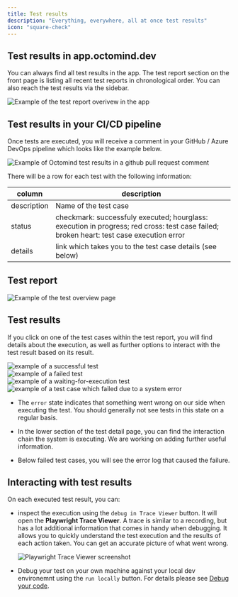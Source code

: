 ```yaml
---
title: Test results
description: "Everything, everywhere, all at once test results"
icon: "square-check"
---
```


## Test results in app.octomind.dev

You can always find all test results in the app. The test report section on the front page is listing all recent test reports in chronological order.
You can also reach the test results via the sidebar.

<Frame caption="Example of the test report overivew in the app, screenshot 08/2023">
  <img
    src="images/test-report-overview.png"
    alt="Example of the test report overivew in the app"
  />
</Frame>

## Test results in your CI/CD pipeline

Once tests are executed, you will receive a comment in your GitHub / Azure DevOps pipeline which looks like the example below.

<Frame caption="Example of Octomind test results in a commit comment, screenshot 09/2023">
  <img
    src="images/Octomind-test-results-commit-comments-GitHub-example.png"
    alt="Example of Octomind test results in a github pull request comment"
  />
</Frame>

There will be a row for each test with the following information:

| column      | description                                                                                                                             |
| ----------- | --------------------------------------------------------------------------------------------------------------------------------------- |
| description | Name of the test case                                                                                                                   |
| status      | checkmark: successfuly executed; hourglass: execution in progress; red cross: test case failed; broken heart: test case execution error |
| details     | link which takes you to the test case details (see below)                                                                               |

## Test report

<img
  src="/images/test-overview-explained.png"
  alt="Example of the test overview page"
/>

## Test results

If you click on one of the test cases within the test report, you will find details about the execution, as well as further options to interact with the test result based on its result.

<Frame caption="Test result page for a successful test case, screenshot 09/2023">
  <img
    src="/images/test-result-success.png"
    alt="example of a successful test"
  />
</Frame>

<div class="mt-8" />

<Frame caption="Test result page for a failed test case, screenshot 09/2023">
  <img src="/images/test-result-failure.png" alt="example of a failed test" />
</Frame>

<div class="mt-8" />

<Frame caption="Test result page for a waiting-for-execution test case, screenshot 09/2023">
  <img
    src="/images/test-result-waiting.png"
    alt="example of a waiting-for-execution test"
  />
</Frame>

<div class="mt-8" />

<Frame caption="Test result page for a system error test case, screenshot 09/2023">
  <img
    src="/images/test-result-error.png"
    alt="example of a test case which failed due to a system error"
  />
</Frame>

- The `error` state indicates that something went wrong on our side when executing the test.
  You should generally not see tests in this state on a regular basis.

- In the lower section of the test detail page, you can find the interaction chain the system is executing.
  We are working on adding further useful information.

- Below failed test cases, you will see the error log that caused the failure.

## Interacting with test results

On each executed test result, you can:

- inspect the execution using the `debug in Trace Viewer` button.
  It will open the **Playwright Trace Viewer**. A trace is similar to a recording, but has a lot additional information that
  comes in handy when debugging. It allows you to quickly understand the test execution and the results of each action taken.
  You can get an accurate picture of what went wrong.

  <Frame caption="Use Playwright Trace Viewer within Octomind">
    <img
      src="images/screenshot-Playwright-Trace-Viewer.png"
      alt="Playwright Trace Viewer screenshot"
    />
  </Frame>

- Debug your test on your own machine against your local dev environemnt using the `run locally` button. For details please see [Debug your code](/debugtopus).
